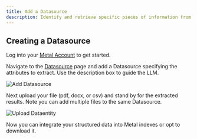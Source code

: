 ```yaml
---
title: Add a Datasource
description: Identify and retrieve specific pieces of information from unstructured data and transform them into a structured format.
---
```


## Creating a Datasource

Log into your [Metal Account](https://app.getmetal.io/login) to get started.<br />

Navigate to the [Datasource](https://app.getmetal.io/datasources) page and add a Datasource specifying the attributes to extract. Use the description box to guide the LLM.

![Add Datasource](images/add.gif)

Next upload your file (pdf, docx, or csv) and stand by for the extracted results. Note you can add multiple files to the same Datasource.

![Upload Dataentity](images/upload-file.gif)

Now you can integrate your structured data into Metal indexes or opt to download it.
